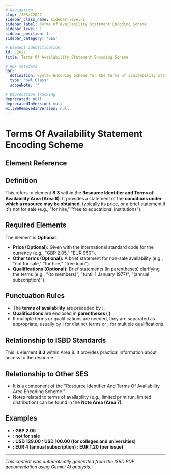 ```yaml
---
# Navigation
slug: /SES/C2027
sidebar_class_name: sidebar-level-1
sidebar_label: Terms Of Availability Statement Encoding Scheme
sidebar_level: 1
sidebar_position: 1
sidebar_category: 'SES'

# Element identification
id: C2027
title: Terms Of Availability Statement Encoding Scheme

# RDF metadata
RDF:
  definition: Syntax Encoding Scheme for the terms of availability statement.
  type: 'owl:Class'
  scopeNote: ''

# Deprecation tracking
deprecated: null
deprecatedInVersion: null
willBeRemovedInVersion: null
---
```


# Terms Of Availability Statement Encoding Scheme

## Element Reference
<ElementReference frontMatter={frontMatter} />

## Definition

<div className="guid">
This refers to element <strong>8.3</strong> within the <strong>Resource Identifier and Terms of Availability Area (Area 8)</strong>. It provides a statement of the <strong>conditions under which a resource may be obtained</strong>, typically its price, or a brief statement if it's not for sale (e.g., "for hire," "free to educational institutions").
</div>

## Required Elements

<div className="guid">
The element is <strong>Optional</strong>.
<ul>
  <li><strong>Price (Optional):</strong> Given with the international standard code for the currency (e.g., "GBP 2.05," "EUR 950").</li>
  <li><strong>Other terms (Optional):</strong> A brief statement for non-sale availability (e.g., "not for sale," "for hire," "free loan").</li>
  <li><strong>Qualifications (Optional):</strong> Brief statements (in parentheses) clarifying the terms (e.g., "(to members)", "(until 1 January 1977)", "(annual subscription)").</li>
</ul>
</div>

## Punctuation Rules

<div className="guid">
<ul>
  <li>The <strong>terms of availability</strong> are preceded by <strong>:</strong>.</li>
  <li><strong>Qualifications</strong> are enclosed in <strong>parentheses ( )</strong>.</li>
  <li>If multiple terms or qualifications are needed, they are separated as appropriate, usually by <strong>:</strong> for distinct terms or <strong>;</strong> for multiple qualifications.</li>
</ul>
</div>

## Relationship to ISBD Standards

<div className="guid">
This is element <strong>8.3</strong> within Area 8. It provides practical information about access to the resource.
</div>

## Relationship to Other SES

<div className="guid">
<ul>
  <li>It is a component of the "Resource Identifier And Terms Of Availability Area Encoding Scheme."</li>
  <li>Notes related to terms of availability (e.g., limited print run, limited distribution) can be found in the <strong>Note Area (Area 7)</strong>.</li>
</ul>
</div>

## Examples

<div className="stip">
<ul>
  <li><strong>: GBP 2.05</strong></li>
  <li><strong>: not for sale</strong></li>
  <li><strong>: USD 129.00 : USD 100.00 (for colleges and universities)</strong></li>
  <li><strong>: EUR 4 (annual subscription) : EUR 1,20 (per issue)</strong></li>
</ul>
</div>

<hr />

*This content was automatically generated from the ISBD PDF documentation using Gemini AI analysis.*
